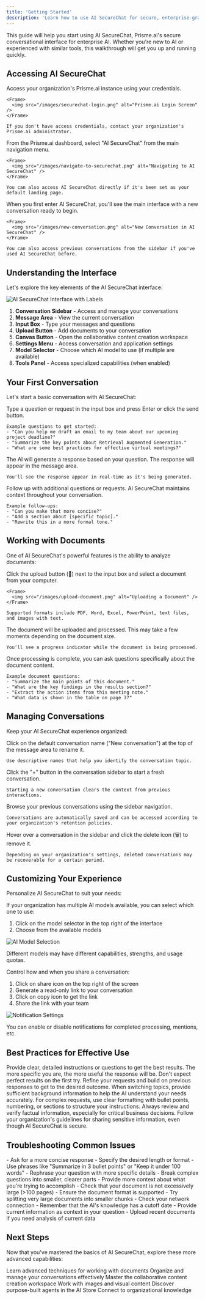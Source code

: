 ```yaml
---
title: 'Getting Started'
description: 'Learn how to use AI SecureChat for secure, enterprise-grade conversations with AI'
---
```


This guide will help you start using AI SecureChat, Prisme.ai's secure conversational interface for enterprise AI. Whether you're new to AI or experienced with similar tools, this walkthrough will get you up and running quickly.

## Accessing AI SecureChat

<Steps>
  <Step title="Log in to Prisme.ai">
    Access your organization's Prisme.ai instance using your credentials.
    
    <Frame>
      <img src="/images/securechat-login.png" alt="Prisme.ai Login Screen" />
    </Frame>
    
    If you don't have access credentials, contact your organization's Prisme.ai administrator.
  </Step>
  
  <Step title="Navigate to AI SecureChat">
    From the Prisme.ai dashboard, select "AI SecureChat" from the main navigation menu.
    
    <Frame>
      <img src="/images/navigate-to-securechat.png" alt="Navigating to AI SecureChat" />
    </Frame>
    
    You can also access AI SecureChat directly if it's been set as your default landing page.
  </Step>
  
  <Step title="Start a new conversation">
    When you first enter AI SecureChat, you'll see the main interface with a new conversation ready to begin.
    
    <Frame>
      <img src="/images/new-conversation.png" alt="New Conversation in AI SecureChat" />
    </Frame>
    
    You can also access previous conversations from the sidebar if you've used AI SecureChat before.
  </Step>
</Steps>

## Understanding the Interface

Let's explore the key elements of the AI SecureChat interface:

<Frame>
  <img src="/images/securechat-nav.png" alt="AI SecureChat Interface with Labels" />
</Frame>

1. **Conversation Sidebar** - Access and manage your conversations
2. **Message Area** - View the current conversation
3. **Input Box** - Type your messages and questions
4. **Upload Button** - Add documents to your conversation
5. **Canvas Button** - Open the collaborative content creation workspace
6. **Settings Menu** - Access conversation and application settings
7. **Model Selector** - Choose which AI model to use (if multiple are available)
8. **Tools Panel** - Access specialized capabilities (when enabled)

## Your First Conversation

Let's start a basic conversation with AI SecureChat:

<Steps>
  <Step title="Ask a question">
    Type a question or request in the input box and press Enter or click the send button.
    
    Example questions to get started:
    - "Can you help me draft an email to my team about our upcoming project deadline?"
    - "Summarize the key points about Retrieval Augmented Generation."
    - "What are some best practices for effective virtual meetings?"
  </Step>
  
  <Step title="Review the response">
    The AI will generate a response based on your question. The response will appear in the message area.
    
    
    You'll see the response appear in real-time as it's being generated.
  </Step>
  
  <Step title="Continue the conversation">
    Follow up with additional questions or requests. AI SecureChat maintains context throughout your conversation.
    
    
    Example follow-ups:
    - "Can you make that more concise?"
    - "Add a section about [specific topic]."
    - "Rewrite this in a more formal tone."
  </Step>
</Steps>

## Working with Documents

One of AI SecureChat's powerful features is the ability to analyze documents:

<Steps>
  <Step title="Upload a document">
    Click the upload button (📎) next to the input box and select a document from your computer.
    
    <Frame>
      <img src="/images/upload-document.png" alt="Uploading a Document" />
    </Frame>
    
    Supported formats include PDF, Word, Excel, PowerPoint, text files, and images with text.
  </Step>
  
  <Step title="Wait for processing">
    The document will be uploaded and processed. This may take a few moments depending on the document size.
    
    
    You'll see a progress indicator while the document is being processed.
  </Step>
  
  <Step title="Ask questions about the document">
    Once processing is complete, you can ask questions specifically about the document content.
  
    
    Example document questions:
    - "Summarize the main points of this document."
    - "What are the key findings in the results section?"
    - "Extract the action items from this meeting note."
    - "What data is shown in the table on page 3?"
  </Step>
</Steps>

## Managing Conversations

Keep your AI SecureChat experience organized:

<Steps>
  <Step title="Name your conversation">
    Click on the default conversation name ("New conversation") at the top of the message area to rename it.
    
    
    Use descriptive names that help you identify the conversation topic.
  </Step>
  
  <Step title="Start a new conversation">
    Click the "+" button in the conversation sidebar to start a fresh conversation.
    
    
    Starting a new conversation clears the context from previous interactions.
  </Step>
  
  <Step title="Access conversation history">
    Browse your previous conversations using the sidebar navigation.
    
    
    Conversations are automatically saved and can be accessed according to your organization's retention policies.
  </Step>
  
  <Step title="Delete a conversation">
    Hover over a conversation in the sidebar and click the delete icon (🗑️) to remove it.
    
    
    Depending on your organization's settings, deleted conversations may be recoverable for a certain period.
  </Step>
</Steps>

## Customizing Your Experience

Personalize AI SecureChat to suit your needs:

<Accordion title="Model Selection">
  If your organization has multiple AI models available, you can select which one to use:
  
  1. Click on the model selector in the top right of the interface
  2. Choose from the available models
  
  <Frame>
    <img src="/images/model-selection.png" alt="AI Model Selection" />
  </Frame>
  
  Different models may have different capabilities, strengths, and usage quotas.
</Accordion>


<Accordion title="Share conversation">
  Control how and when you share a conversation:
  
  1. Click on share icon on the top right of the screen
  2. Generate a read-only link to your conversation
  3. Click on copy icon to get the link
  4. Share the link with your team
  
  <Frame>
    <img src="/images/sharing-conversation.png" alt="Notification Settings" />
  </Frame>
  
  You can enable or disable notifications for completed processing, mentions, etc.
</Accordion>

## Best Practices for Effective Use

<CardGroup cols={2}>
  <Card title="Be Specific" icon="bullseye-arrow">
    Provide clear, detailed instructions or questions to get the best results. The more specific you are, the more useful the response will be.
  </Card>
  <Card title="Iterate" icon="arrows-rotate">
    Don't expect perfect results on the first try. Refine your requests and build on previous responses to get to the desired outcome.
  </Card>
  <Card title="Provide Context" icon="circle-info">
    When switching topics, provide sufficient background information to help the AI understand your needs accurately.
  </Card>
  <Card title="Use Formatting" icon="text-size">
    For complex requests, use clear formatting with bullet points, numbering, or sections to structure your instructions.
  </Card>
  <Card title="Verify Information" icon="check-double">
    Always review and verify factual information, especially for critical business decisions.
  </Card>
  <Card title="Respect Sensitive Data" icon="user-shield">
    Follow your organization's guidelines for sharing sensitive information, even though AI SecureChat is secure.
  </Card>
</CardGroup>

## Troubleshooting Common Issues

<AccordionGroup>
  <Accordion title="AI response is too long or detailed">
    - Ask for a more concise response
    - Specify the desired length or format
    - Use phrases like "Summarize in 3 bullet points" or "Keep it under 100 words"
  </Accordion>
  
  <Accordion title="AI response is not relevant to my question">
    - Rephrase your question with more specific details
    - Break complex questions into smaller, clearer parts
    - Provide more context about what you're trying to accomplish
  </Accordion>
  
  <Accordion title="Document processing is taking too long">
    - Check that your document is not excessively large (>100 pages)
    - Ensure the document format is supported
    - Try splitting very large documents into smaller chunks
    - Check your network connection
  </Accordion>
  
  <Accordion title="AI keeps referencing outdated information">
    - Remember that the AI's knowledge has a cutoff date
    - Provide current information as context in your question
    - Upload recent documents if you need analysis of current data
  </Accordion>
</AccordionGroup>

## Next Steps

Now that you've mastered the basics of AI SecureChat, explore these more advanced capabilities:

<CardGroup cols={3}>
  <Card
    title="Document Handling"
    icon="file-lines"
    href="../document-handling"
  >
    Learn advanced techniques for working with documents
  </Card>
  <Card
    title="Conversation Management"
    icon="messages"
    href="../conversation-management"
  >
    Organize and manage your conversations effectively
  </Card>
  <Card
    title="Canvas"
    icon="pen-to-square"
    href="../canvas"
  >
    Master the collaborative content creation workspace
  </Card>
  <Card
    title="Multimodal"
    icon="photo-film"
    href="../multimodal"
  >
    Work with images and visual content
  </Card>
  <Card
    title="Specialized Agents"
    icon="robot"
    href="../../ai-store/overview"
  >
    Discover purpose-built agents in the AI Store
  </Card>
  <Card
    title="Knowledge Bases"
    icon="book"
    href="../../ai-knowledge/overview"
  >
    Connect to organizational knowledge
  </Card>
</CardGroup>